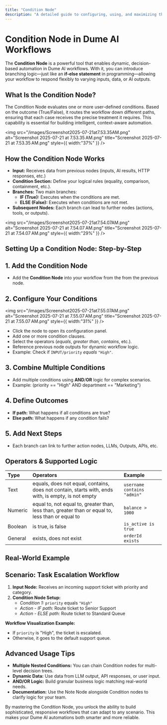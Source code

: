 ```yaml
---
title: "Condition Node"
description: "A detailed guide to configuring, using, and maximizing the Conditional Node to automate branching logic in your Dume AI flows."
---
```


# Condition Node in Dume AI Workflows

The **Condition Node** is a powerful tool that enables dynamic, decision-based automation in Dume AI workflows. With it, you can introduce branching logic—just like an **if-else statement** in programming—allowing your workflow to respond flexibly to varying inputs, data, or AI outputs.

## What Is the Condition Node?

The Condition Node evaluates one or more user-defined conditions. Based on the outcome (True/False), it routes the workflow down different paths, ensuring that each case receives the precise treatment it requires. This capability is essential for building intelligent, context-aware automation.

<img
  src="/images/Screenshot2025-07-21at7.53.35AM.png"
  alt="Screenshot 2025-07-21 at 7.53.35 AM.png"
  title="Screenshot 2025-07-21 at 7.53.35 AM.png"
  style={{ width:"37%" }}
/>

## How the Condition Node Works

- **Input:** Receives data from previous nodes (inputs, AI results, HTTP responses, etc.)
- **Condition Section:** Define your logical rules (equality, comparison, containment, etc.).
- **Branches:** Two main branches:
  - **IF (True):** Executes when the conditions are met.
  - **ELSE (False):** Executes when conditions are not met.
- **Subsequent Nodes:** Each branch can lead to further nodes (actions, tools, or outputs).

<img
  src="/images/Screenshot2025-07-21at7.54.07AM.png"
  alt="Screenshot 2025-07-21 at 7.54.07 AM.png"
  title="Screenshot 2025-07-21 at 7.54.07 AM.png"
  style={{ width:"29%" }}
/>

## Setting Up a Condition Node: Step-by-Step

## 1. Add the Condition Node

- Add the **Condition Node** into your workflow from the from the previous node.

## 2. Configure Your Conditions

<img
  src="/images/Screenshot2025-07-21at7.55.07AM.png"
  alt="Screenshot 2025-07-21 at 7.55.07 AM.png"
  title="Screenshot 2025-07-21 at 7.55.07 AM.png"
  style={{ width:"31%" }}
/>

- Click the node to open its configuration panel.
- Add one or more condition clauses.
- Select the operators (_equals_, _greater than_, _contains_, etc.).
- Reference previous node outputs for dynamic workflow logic.
- Example: Check if `INPUT/priority` _equals_ `"High"`.

## 3. Combine Multiple Conditions

- Add multiple conditions using **AND**/**OR** logic for complex scenarios.
- Example: (priority == "High" AND department == "Marketing")

## 4. Define Outcomes

- **If path:** What happens if all conditions are true?
- **Else path:** What happens if any condition fails?

## 5. Add Next Steps

- Each branch can link to further action nodes, LLMs, Outputs, APIs, etc.

## Operators & Supported Logic

| **Type** | **Operators**                                                                                      | **Example**                 |
| :------- | :------------------------------------------------------------------------------------------------- | :-------------------------- |
| Text     | equals, does not equal, contains, does not contain, starts with, ends with, is empty, is not empty | `username contains "admin"` |
| Numeric  | equal to, not equal to, greater than, less than, greater than or equal to, less than or equal to   | `balance > 1000`            |
| Boolean  | is true, is false                                                                                  | `is_active is true`         |
| General  | exists, does not exist                                                                             | `orderId exists`            |

## Real-World Example

## Scenario: Task Escalation Workflow

1. **Input Node:** Receives an incoming support ticket with priority and category.
2. **Condition Node Setup:**
   - _Condition 1:_ `priority` equals `"High"`
   - _Action - IF path:_ Route ticket to Senior Support
   - _Action - ELSE path:_ Route ticket to Standard Queue

**Workflow Visualization Example:**

- If `priority` is "High", the ticket is escalated.
- Otherwise, it goes to the default support queue.

## Advanced Usage Tips

- **Multiple Nested Conditions:** You can chain Condition nodes for multi-level decision trees.
- **Dynamic Data:** Use data from LLM output, API responses, or user input.
- **AND/OR Logic:** Build granular business logic matching real-world needs.
- **Documentation:** Use the Note Node alongside Condition nodes to clarify logic for your team.

By mastering the Condition Node, you unlock the ability to build sophisticated, responsive workflows that can adapt to any scenario. This makes your Dume AI automations both smarter and more reliable.